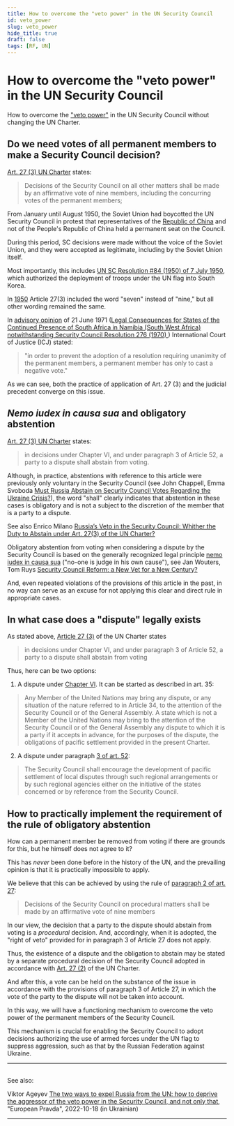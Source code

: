 ```yaml
---
title: How to overcome the "veto power" in the UN Security Council
id: veto_power
slug: veto_power
hide_title: true
draft: false
tags: [RF, UN]
---
```



# How to overcome the "veto power" in the UN Security Council 

How to overcome the ["veto power"](https://en.wikipedia.org/wiki/United_Nations_Security_Council_veto_power) in the UN Security Council without changing the UN Charter.

## Do we need votes of all permanent members to make a Security Council decision?

[Art. 27 (3) UN Charter](https://www.un.org/en/about-us/un-charter/chapter-5) states:
> Decisions of the Security Council on all other matters shall be made by an affirmative vote of nine members, including the concurring votes of the permanent members;

From January until August 1950, the Soviet Union had boycotted the UN Security Council in protest that representatives of the [Republic of China](https://en.wikipedia.org/wiki/Taiwan) and not of the People's Republic of China held a permanent seat on the Council.

During this period, SC decisions were made without the voice of the Soviet Union, and they were accepted as legitimate, including by the Soviet Union itself.

Most importantly, this includes [UN SC Resolution #84 (1950) of 7 July 1950](https://en.wikipedia.org/wiki/United_Nations_Security_Council_Resolution_84), which authorized the deployment of troops under the UN flag into South Korea.

In [1950](https://treaties.un.org/doc/publication/ctc/uncharter.pdf) Article 27(3) included the word "seven" instead of "nine," but all other wording remained the same.

In [advisory opinion](https://www.icj-cij.org/public/files/case-related/53/053-19710621-ADV-01-00-EN.pdf) of 21 June 1971 ([Legal Consequences for States of the Continued Presence of South Africa in Namibia (South West Africa) notwithstanding Security Council Resolution 276 (1970) ](https://www.icj-cij.org/en/case/53)) International Court of Justice (ICJ) stated:

> "in order to prevent the adoption of a resolution requiring unanimity of the permanent members, a permanent member has only to cast a negative vote."

As we can see, both the practice of application of Art. 27 (3) and the judicial precedent converge on this issue.

## *Nemo iudex in causa sua* and obligatory abstention

[Art. 27 (3) UN Charter](https://www.un.org/en/about-us/un-charter/chapter-5) states:
>  in decisions under Chapter VI, and under paragraph 3 of Article 52, a party to a dispute shall abstain from voting.

Although, in practice, abstentions with reference to this article were previously only voluntary in the Security Council (see John Chappell, Emma Svoboda [Must Russia Abstain on Security Council Votes Regarding the Ukraine Crisis?](https://www.lawfareblog.com/must-russia-abstain-security-council-votes-regarding-ukraine-crisis)), the word "shall" clearly indicates that abstention in these cases is obligatory and is not a subject to the discretion of the member that is a party to a dispute.

See also Enrico Milano [Russia’s Veto in the Security Council: Whither the Duty to Abstain under Art. 27(3) of the UN Charter?](https://www.zaoerv.de/75_2015/75_2015_1_a_215_232.pdf)

Obligatory abstention from voting when considering a dispute by the Security Council is based on the generally recognized legal principle [nemo iudex in causa sua](https://en.wikipedia.org/wiki/Nemo_iudex_in_causa_sua) ("no-one is judge in his own cause"), see Jan Wouters, Tom Ruys [Security Council Reform: a New Vet for a New Century?](https://aei.pitt.edu/8980/1/ep9.pdf#page=16)

And, even repeated violations of the provisions of this article in the past, in no way can serve as an excuse for not applying this clear and direct rule in appropriate cases.

## In what case does a "dispute" legally exists 

As stated above, [Article 27 (3)](https://www.un.org/en/about-us/un-charter/chapter-5) of the UN Charter states 

>  in decisions under Chapter VI, and under paragraph 3 of Article 52, a party to a dispute shall abstain from voting 

Thus, here can be two options: 

1) A dispute under [Chapter VI](https://www.un.org/en/about-us/un-charter/chapter-6). It can be started as described in art. 35: 
> Any Member of the United Nations may bring any dispute, or any situation of the nature referred to in Article 34, to the attention of the Security Council or of the General Assembly.
> A state which is not a Member of the United Nations may bring to the attention of the Security Council or of the General Assembly any dispute to which it is a party if it accepts in advance, for the purposes of the dispute, the obligations of pacific settlement provided in the present Charter.

2) A dispute under paragraph [3 of art. 52](https://www.un.org/en/about-us/un-charter/chapter-8):
> The Security Council shall encourage the development of pacific settlement of local disputes through such regional arrangements or by such regional agencies either on the initiative of the states concerned or by reference from the Security Council. 

## How to practically implement the requirement of the rule of obligatory abstention 

How can a permanent member be removed from voting if there are grounds for this, but he himself does not agree to it? 

This has *never* been done before in the history of the UN, and the prevailing opinion is that it is practically impossible to apply. 

We believe that this can be achieved by using the rule of [paragraph 2 of art. 27](https://www.un.org/en/about-us/un-charter/chapter-5): 
> Decisions of the Security Council on procedural matters shall be made by an affirmative vote of nine members 

In our view, the decision that a party to the dispute should abstain from voting is a *procedural* decision. And, accordingly, when it is adopted, the "right of veto" provided for in paragraph 3 of Article 27 does not apply.

Thus, the existence of a dispute and the obligation to abstain may be stated by a separate procedural decision of the Security Council adopted in accordance with [Art. 27 (2)](https://www.un.org/en/about-us/un-charter/chapter-5) of the UN Charter. 

And after this, a vote can be held on the substance of the issue in accordance with the provisions of paragraph 3 of Article 27, in which the vote of the party to the dispute will not be taken into account.

In this way, we will have a functioning mechanism to overcome the veto power of the permanent members of the Security Council. 

This mechanism is crucial for enabling the Security Council to adopt decisions authorizing the use of armed forces under the UN flag to suppress aggression, such as that by the Russian Federation against Ukraine. 

---
<LiteYouTubeEmbed
    id="WcPJUgz_bq4"
    title='Viktor Ageyev: How to overcome the "veto power" in the UN Security Council'
    noCookie={false}
/>
---

See also:

Viktor Ageyev [The two ways to expel Russia from the UN: how to deprive the aggressor of the veto power in the Security Council, and not only that](https://www.eurointegration.com.ua/articles/2022/10/18/7148832/), "European Pravda", 2022-10-18 (in Ukrainian)

---

